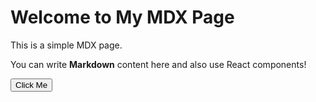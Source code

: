 
# Welcome to My MDX Page

This is a simple MDX page.

You can write **Markdown** content here and also use React components!

<Button> Click Me </Button>
